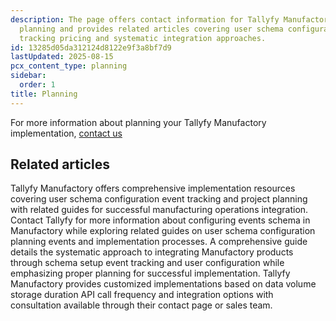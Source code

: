 ```yaml
---
description: The page offers contact information for Tallyfy Manufactory implementation
  planning and provides related articles covering user schema configuration event
  tracking pricing and systematic integration approaches.
id: 13285d05da312124d8122e9f3a8bf7d9
lastUpdated: 2025-08-15
pcx_content_type: planning
sidebar:
  order: 1
title: Planning
---
```


For more information about planning your Tallyfy Manufactory implementation, <a href="https://tallyfy.com/amit">contact us</a>


## Related articles
<CardGrid>
<LinkTitleCard header="<b>Implementation > Configuring user schema</b>" href="/products/manufactory/implementation/configuring_users_schema/" > Tallyfy Manufactory offers comprehensive implementation resources covering user schema configuration event tracking and project planning with related guides for successful manufacturing operations integration. </LinkTitleCard>
<LinkTitleCard header="<b>Implementation > Configuring events schema</b>" href="/products/manufactory/implementation/configuring_events_schema/" > Contact Tallyfy for more information about configuring events schema in Manufactory while exploring related guides on user schema configuration planning events and implementation processes. </LinkTitleCard>
<LinkTitleCard header="<b>Manufactory > Implementation</b>" href="/products/manufactory/implementation/" > A comprehensive guide details the systematic approach to integrating Manufactory products through schema setup event tracking and user configuration while emphasizing proper planning for successful implementation. </LinkTitleCard>
<LinkTitleCard header="<b>Manufactory > Manufactory information</b>" href="/products/manufactory/pricing/" > Tallyfy Manufactory provides customized implementations based on data volume storage duration API call frequency and integration options with consultation available through their contact page or sales team. </LinkTitleCard>
</CardGrid>